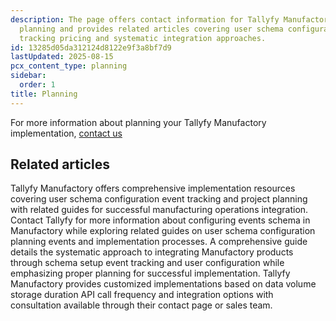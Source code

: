 ```yaml
---
description: The page offers contact information for Tallyfy Manufactory implementation
  planning and provides related articles covering user schema configuration event
  tracking pricing and systematic integration approaches.
id: 13285d05da312124d8122e9f3a8bf7d9
lastUpdated: 2025-08-15
pcx_content_type: planning
sidebar:
  order: 1
title: Planning
---
```


For more information about planning your Tallyfy Manufactory implementation, <a href="https://tallyfy.com/amit">contact us</a>


## Related articles
<CardGrid>
<LinkTitleCard header="<b>Implementation > Configuring user schema</b>" href="/products/manufactory/implementation/configuring_users_schema/" > Tallyfy Manufactory offers comprehensive implementation resources covering user schema configuration event tracking and project planning with related guides for successful manufacturing operations integration. </LinkTitleCard>
<LinkTitleCard header="<b>Implementation > Configuring events schema</b>" href="/products/manufactory/implementation/configuring_events_schema/" > Contact Tallyfy for more information about configuring events schema in Manufactory while exploring related guides on user schema configuration planning events and implementation processes. </LinkTitleCard>
<LinkTitleCard header="<b>Manufactory > Implementation</b>" href="/products/manufactory/implementation/" > A comprehensive guide details the systematic approach to integrating Manufactory products through schema setup event tracking and user configuration while emphasizing proper planning for successful implementation. </LinkTitleCard>
<LinkTitleCard header="<b>Manufactory > Manufactory information</b>" href="/products/manufactory/pricing/" > Tallyfy Manufactory provides customized implementations based on data volume storage duration API call frequency and integration options with consultation available through their contact page or sales team. </LinkTitleCard>
</CardGrid>